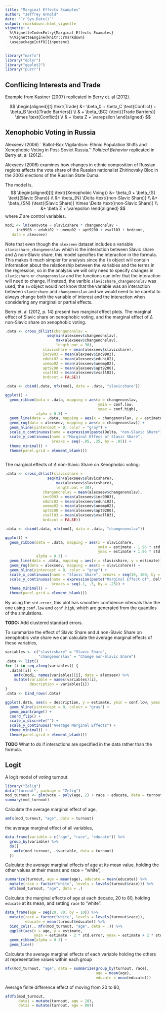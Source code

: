 ```yaml
---
title: "Marginal Effects Examples"
author: "Jeffrey Arnold"
date: "`r Sys.Date()`"
output: rmarkdown::html_vignette
vignette: >
  %\VignetteIndexEntry{Marginal Effects Examples}
  %\VignetteEngine{knitr::rmarkdown}
  \usepackage[utf8]{inputenc}
---
```


```r
library("marfx")
library("dplyr")
library("ggplot2")
library("purrr")
```

## Conflicing Interests and Trade

Example from Kastner (2007) replicated in Berry et. al (2012).

$$
\begin{aligned}[t]
\text{Trade} &= \beta_0 + \beta_C \text{Conflict} + \beta_B \text{(Trade Barriers)}  \\
& + \beta_{BC} (\text{(Trade Barriers)} \times \text{Conflict}) \\
& + \beta Z + \varepsilon 
\end{aligned}
$$



## Xenophobic Voting in Russia

Alexseev (2006) ``Ballot-Box Vigilantism: Ethnic
Population Shifts and Xenophobic Voting in Post-Soviet
Russia.'' *Political Behavior* replicated in Berry et. al (2012).

Alexseev (2006) examines how changes in ethnic composition of Russian regions affects the vote share of the Russian nationalist Zhirinovsky Bloc in the 2003 elections of the Russian State Duma.

The model is,
$$
\begin{aligned}[t]
\text{(Xenophobic Voing)} &= \beta_0 + \beta_{S} \text{(Slavic Share)} \\
&+ \beta_{N} \Delta \text{(non-Slavic Share)} \\
&+ \beta_{SN} (\text{(Slavic Share)} \times \Delta \text{(non-Slavic Share)} \\
&+ \beta Z + \varepsilon
\end{aligned}
$$
where $Z$ are control variables.
```r
mod1 <- lm(xenovote ~ slavicshare * changenonslav +
     inc9903 + eduhi02 + unemp02 + apt9200 + vsall03 + brdcont, 
   data = alexseev)
```
Note that even though the `alexseev` dataset includes a variable
`slavicshare_changenonslav` which is the interaction between Slavic share and $\Delta$ non-Slavic share, this model specifies the interaction in the formula. This makes it much simpler for analysis since the `lm` object will contain information about the relationship between the variables and the terms in the regression, so in the analysis we will only need to specify changes in `slavicshare` or `changenonslav` and the functions can infer that the interaction will need to change.  If instead, the varible `slavicshare_changenonslav` was used, the `lm` object would not know that the variable was an interaction between `slavicshare` and `changenonslav` and we would need to be careful to always change both the variable of interest and the interaction when considering any marginal or partial effects.

Berry et. al (2012, p. 14) present two marginal effect plots.
The marginal effect of Slavic share on xenophobic voting, and the marginal effect of $\Delta$ non-Slavic share on xenophobic voting.
```r
.data <- cross_d(list(changenonslav =
                   seq(min(alexseev$changenonslav),
                       max(alexseev$changenonslav),
                       length.out = 30),
                 slavicshare = mean(alexseev$slavicshare),
                 inc9903 = mean(alexseev$inc9903),
                 eduhi02 = mean(alexseev$eduhi02),
                 unemp02 = mean(alexseev$unemp02),
                 apt9200 = mean(alexseev$apt9200),
                 vsall03 = mean(alexseev$vsall03),
                 brdcont = FALSE))

.data <- cbind(.data, mfx(mod1, data = .data, "slavicshare"))

ggplot() +
  geom_ribbon(data = .data, mapping = aes(x = changenonslav, 
                                          ymin = conf.low, 
                                          ymax = conf.high),
              alpha = 0.3) +
  geom_line(data = .data, mapping = aes(x = changenonslav, y = estimate)) +
  geom_rug(data = alexseev, mapping = aes(x = changenonslav)) +
  geom_hline(yintercept = 0, color = "gray") + 
  scale_x_continuous(name = expression(paste(Delta, "non-Slavic Share")), breaks = seq(-2, 12, by = 2)) +
  scale_y_continuous(name = "Marginal Effect of Slavic Share",
                     breaks = seq(-.05, .25, by = .05)) +
  theme_minimal() +
  theme(panel.grid = element_blank())
     
```
The marginal effects of $\Delta$ non-Slavic Share on Xenophobic voting:
```r
.data <- cross_d(list(slavicshare =
                   seq(min(alexseev$slavicshare),
                       max(alexseev$slavicshare),
                       length.out = 30),
                 changenonslav = mean(alexseev$changenonslav),
                 inc9903 = mean(alexseev$inc9903),
                 eduhi02 = mean(alexseev$eduhi02),
                 unemp02 = mean(alexseev$unemp02),
                 apt9200 = mean(alexseev$apt9200),
                 vsall03 = mean(alexseev$vsall03),
                 brdcont = FALSE))

.data <- cbind(.data, mfx(mod1, data = .data, "changenonslav"))

ggplot() +
  geom_ribbon(data = .data, mapping = aes(x = slavicshare,
                                          ymin = estimate - 1.96 * std.error, 
                                          ymax = estimate + 1.96 * std.error),
              alpha = 0.3) +
  geom_line(data = .data, mapping = aes(x = slavicshare, y = estimate)) +
  geom_rug(data = alexseev, mapping = aes(x = slavicshare)) +
  geom_hline(yintercept = 0, color = "gray") + 
  scale_x_continuous(name = "Slavic Share", breaks = seq(30, 100, by = 10)) +
  scale_y_continuous(name = expression(paste("Marginal Effect of", Delta, "non-Slavic Share")),
                     breaks = seq(-1, .5, by = .25)) +
  theme_minimal() +
  theme(panel.grid = element_blank())
```
By using the `std.error`, this plot has smoother confidence intervals than the one using `conf.low` and `conf.high`, which are generated from the quantiles of the simulations.


**TODO:** Add clustered standard errors.

To summarize the effect of Slavic Share and $\Delta$ non-Slavic Share on xenophobic vote share we can calculate the average marginal effects of these variables,
```r
variables <- c("slavicshare" = "Slavic Share",
               "changenonslav" = "Change non-Slavic Share")
.data <- list()
for (i in seq_along(variables)) {
  .data[[i]] <-
    amfx(mod1, names(variables)[i], data = alexseev) %>%
    mutate(variable = names(variables)[i],
           description = variables[i])
}
.data <- bind_rows(.data)

ggplot(.data, aes(x = description, y = estimate, ymin = conf.low, ymax = conf.high)) +
  geom_hline(yintercept = 0, colour = "gray") +
  geom_pointrange() +
  coord_flip() +
  scale_x_discrete("") +
  scale_y_continuous("Average Marginal Effects") +
  theme_minimal() +
  theme(panel.grid = element_blank())
```

**TODO** What to do if interactions are specified in the 
data rather than the formula.

## Logit

A logit model of voting turnout.

```r
library("Zelig")
data("turnout", package = "Zelig")
mod_turnout <- glm(vote ~ poly(age, 2) + race + educate, data = turnout, family = binomial)
summary(mod_turnout)
```

Calculate the average marginal effect of age,
```r
amfx(mod_turnout, "age", data = turnout)
```
the average marginal effect of all variables,
```r
data.frame(variable = c("age", "race", "educate")) %>%
  group_by(variable) %>%
  do({
    amfx(mod_turnout, .$variable, data = turnout)
  })

```

Calculate the average marginal effects of age at its mean value, holding the other
values at their means and race = "white",
```r
summarize(turnout, age = mean(age), educate = mean(educate)) %>%
  mutate(race = factor("white", levels = levels(turnout$race))) %>%
  mfx(mod_turnout, "age", data = .)
```
Calculate the marginal effects of age at each decade, 20 to 80, holding `educate` at its mean,
and setting `race` to "white":
```r
data_frame(age = seq(20, 80, by = 10)) %>%
  mutate(race = factor("white", levels = levels(turnout$race)),
         educate = mean(turnout$educate)) %>%
  bind_cols(., mfx(mod_turnout, "age", data = .)) %>%
  ggplot(aes(x = age, y = estimate,
             ymin = estimate - 2 * std.error, ymax = estimate + 2 * std.error)) +
  geom_ribbon(alpha = 0.3) +
  geom_line()
```


Calculate the average marginal effects of each variable holding the others at
representative values within each group
```r
mfx(mod_turnout, "age", data = summarize(group_by(turnout, race),
                                         age = mean(age),
                                         educate = mean(educate)))
```


Average finite difference effect of moving from 20 to 80,
```r
afdfx(mod_turnout,
      data1 = mutate(turnout, age = 20),
      data2 = mutate(turnout, age = 80))
```



